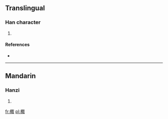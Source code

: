 ==Translingual==

===Han character===
{{Han char|rn=75|rad=木|as=08|sn=12|four=4794<sub>0</sub>|canj=木尸十水 (DSJE)}}

# {{defn|Han|sort=木08}}

====References====
* {{Han ref|kx=0535.010|dkj=14990|dj=0922.200|hdz=21224.070|uh=68F7|ud=26871|bh=D9B4|bd=55732}}

----

==Mandarin==

===Hanzi===
{{cmn-hanzi|pin=[[zōu]] ([[zou1]])|wg=tsou<sup>1</sup>}}

# {{defn|Mandarin|sort=木08}}

[[fr:棷]]
[[pl:棷]]